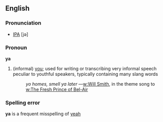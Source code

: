 ==English==

===Pronunciation===
* [[IPA]] [jə]

===Pronoun===
'''ya'''

# (informal) [[you]]; used for writing or transcribing very informal speech peculiar to youthful speakers, typically containing many slang words
#: ''yo homes, smell ya later'' —[[w:Will Smith]], in the theme song to [[w:The Fresh Prince of Bel-Air]]

===Spelling error===
'''ya''' is a frequent misspelling of [[yeah]]